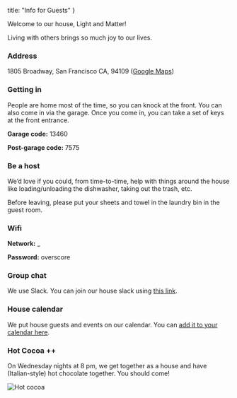 
  title: "Info for Guests"
}

<NavBar />
Welcome to our house, Light and Matter!

Living with others brings so much joy to our lives.


### Address

1805 Broadway, San Francisco CA, 94109 ([Google Maps](https://maps.app.goo.gl/WECCW8LoLE4NFbkD9))


### Getting in

People are home most of the time, so you can knock at the front. You can also come in via the garage. Once you come in, you can take a set of keys at the front entrance.

**Garage code:** <NumberBlock>13460</NumberBlock>

**Post-garage code:** <NumberBlock>7575</NumberBlock>


### Be a host

We’d love if you could, from time-to-time, help with things around the house like loading/unloading the dishwasher, taking out the trash, etc.

Before leaving, please put your sheets and towel in the laundry bin in the guest room.


### Wifi

**Network:** <NumberBlock>\_</NumberBlock>

**Password:** <NumberBlock>overscore</NumberBlock>


### Group chat

We use Slack. You can join our house slack using [this link](https://join.slack.com/t/homeisheart/shared_invite/zt-2jklg9y9v-VxjTGDP2hdj_r9BMNsw58A).


### House calendar

We put house guests and events on our calendar. You can [add it to your calendar here](https://calendar.google.com/calendar/u/0?cid=MWYxZmY0ZjBjNjhiNTBmNWJmNDk3Y2QzNTExMDYwYmZhYzU3YzFjN2JiNTU1NjcxNDVmNmEzMjMwYjFiOTNmN0Bncm91cC5jYWxlbmRhci5nb29nbGUuY29t).

<HouseCalendar />

### Hot Cocoa ++

On Wednesday nights at 8 pm, we get together as a house and have (Italian-style) hot chocolate together. You should come!

<Image src={hotCocoaImg} alt="Hot cocoa" className="w-1/2" />

